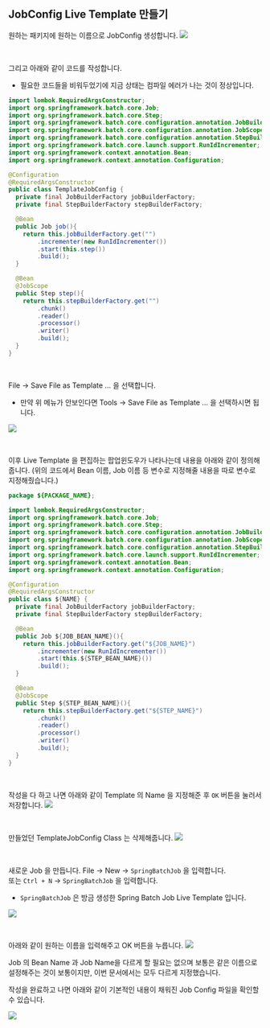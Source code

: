 ## JobConfig Live Template 만들기



원하는 패키지에 원하는 이름으로 JobConfig 생성합니다. 
![](./img/job-config-live-template-creation/1.png)

<br/>



그리고 아래와 같이 코드를 작성합니다.
- 필요한 코드들을 비워두었기에 지금 상태는 컴파일 에러가 나는 것이 정상입니다.
```java
import lombok.RequiredArgsConstructor;
import org.springframework.batch.core.Job;
import org.springframework.batch.core.Step;
import org.springframework.batch.core.configuration.annotation.JobBuilderFactory;
import org.springframework.batch.core.configuration.annotation.JobScope;
import org.springframework.batch.core.configuration.annotation.StepBuilderFactory;
import org.springframework.batch.core.launch.support.RunIdIncrementer;
import org.springframework.context.annotation.Bean;
import org.springframework.context.annotation.Configuration;

@Configuration
@RequiredArgsConstructor
public class TemplateJobConfig {
  private final JobBuilderFactory jobBuilderFactory;
  private final StepBuilderFactory stepBuilderFactory;

  @Bean
  public Job job(){
    return this.jobBuilderFactory.get("")
        .incrementer(new RunIdIncrementer())
        .start(this.step())
        .build();
  }

  @Bean
  @JobScope
  public Step step(){
    return this.stepBuilderFactory.get("")
        .chunk()
        .reader()
        .processor()
        .writer()
        .build();
  }
}
```
<br/>




File → Save File as Template ... 을 선택합니다.
- 만약 위 메뉴가 안보인다면 Tools → Save File as Template ... 을 선택하시면 됩니다.

![](./img/job-config-live-template-creation/2.png)

<br/>



이후 Live Template 을 편집하는 팝업윈도우가 나타나는데 내용을 아래와 같이 정의해줍니다. (위의 코드에서 Bean 이름, Job 이름 등 변수로 지정해줄 내용을 따로 변수로 지정해줬습니다.)

```java
package ${PACKAGE_NAME};

import lombok.RequiredArgsConstructor;
import org.springframework.batch.core.Job;
import org.springframework.batch.core.Step;
import org.springframework.batch.core.configuration.annotation.JobBuilderFactory;
import org.springframework.batch.core.configuration.annotation.JobScope;
import org.springframework.batch.core.configuration.annotation.StepBuilderFactory;
import org.springframework.batch.core.launch.support.RunIdIncrementer;
import org.springframework.context.annotation.Bean;
import org.springframework.context.annotation.Configuration;

@Configuration
@RequiredArgsConstructor
public class ${NAME} {
  private final JobBuilderFactory jobBuilderFactory;
  private final StepBuilderFactory stepBuilderFactory;

  @Bean
  public Job ${JOB_BEAN_NAME}(){
    return this.jobBuilderFactory.get("${JOB_NAME}")
        .incrementer(new RunIdIncrementer())
        .start(this.${STEP_BEAN_NAME}())
        .build();
  }

  @Bean
  @JobScope
  public Step ${STEP_BEAN_NAME}(){
    return this.stepBuilderFactory.get("${STEP_NAME}")
        .chunk()
        .reader()
        .processor()
        .writer()
        .build();
  }
}
```
<br/>



작성을 다 하고 나면 아래와 같이 Template 의 Name 을 지정해준 후 `OK` 버튼을 눌러서 저장합니다.
![](./img/job-config-live-template-creation/3.png)

<br/>



만들었던 TemplateJobConfig Class 는 삭제해줍니다.
![](./img/job-config-live-template-creation/4.png)

<br/>



새로운 Job 을 만듭니다.
File → New → `SpringBatchJob` 을 입력합니다.<br/>
또는 
`Ctrl + N` → `SpringBatchJob` 을 입력합니다.<br/>

- `SpringBatchJob` 은 방금 생성한 Spring Batch Job Live Template 입니다.



![](./img/job-config-live-template-creation/5.png)

<br/>



아래와 같이 원하는 이름을 입력해주고 OK 버튼을 누릅니다.
![](./img/job-config-live-template-creation/6.png)

Job 의 Bean Name 과 Job Name을 다르게 할 필요는 없으며 보통은 같은 이름으로 설정해주는 것이 보통이지만, 이번 문서에서는 모두 다르게 지정했습니다.<br/>



작성을 완료하고 나면 아래와 같이 기본적인 내용이 채워진 Job Config 파일을 확인할 수 있습니다.

![](./img/job-config-live-template-creation/7.png)

